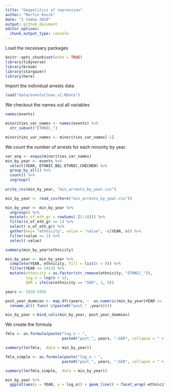 ```yaml
---
title: "Geopolitics of repression"
author: "Martin Kosík"
date: "1 ledna 2019"
output: github_document
editor_options: 
  chunk_output_type: console
---
```

Load the necessary packages
```r
knitr::opts_chunk$set(echo = TRUE)
library(tidyverse)
library(broom)
library(stargazer)
library(here)
```


Import the individual arrests data
```r
load("data/eventsClean_v1.RData")
```

We checkout the names out all variables
```r
names(events)

minorities_var_names <- names(events) %>% 
  str_subset("ETHNIC_")

minorities_var_names <- minorities_var_names[-1]
```

We count the number of arrests for each minority by year.
```r
var_enq <- enquo(minorities_var_names)
min_by_year <- events %>%
  select(YEAR, ETHNIC_BEL:ETHNIC_CHECHEN) %>% 
  group_by_all() %>% 
  count() %>% 
  ungroup()
  
write_csv(min_by_year, "min_arrests_by_year.csv")


```


```r

  
min_by_year <- read_csv(here("min_arrests_by_year.csv"))

min_by_year <- min_by_year %>% 
  ungroup() %>% 
  mutate(n_of_eth_gr = rowSums(.[2:18])) %>% 
  filter(n_of_eth_gr == 1) %>% 
  select(-n_of_eth_gr) %>% 
  gather(key= "ethnicity", value = "value", -c(YEAR, n)) %>% 
  filter(value == 1) %>% 
  select(-value)

summary(min_by_year$ethnicity)

```

```r
min_by_year <- min_by_year %>% 
  complete(YEAR, ethnicity, fill = list(n = 0)) %>% 
  filter(YEAR >= 1923) %>% 
  mutate(ethnicity = as.factor(str_remove(ethnicity, "ETHNIC_")),
         log_n = log(n + 1), 
         GER = ifelse(ethnicity == "GER", 1, 0))

years <- 1928:1936

post_year_dummies <- map_dfc(years, ~  as.numeric(min_by_year$YEAR >= .)) %>% 
  rename_all( funs( c(paste0("post_" ,years))))

min_by_year <-bind_cols(min_by_year, post_year_dummies)
```

We create the formula 
```r
fmla <- as.formula(paste("log_n ~ ", 
                         paste0("post_", years, ":GER", collapse = " + "),  "+ as.factor(YEAR) + ethnicity"))

summary(lm(fmla,  data = min_by_year))

fmla_simple <- as.formula(paste("log_n ~ ", 
                         paste0("post_", years, ":GER", collapse = " + "),  "+ as.factor(YEAR) + GER"))

summary(lm(fmla_simple,  data = min_by_year))

```


```r
min_by_year %>% 
  ggplot(aes(x = YEAR, y = log_n)) + geom_line() + facet_wrap(~ethnicity, scales = "free") + theme_bw()
```

